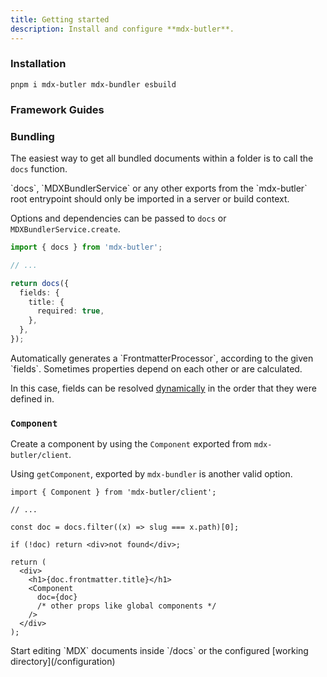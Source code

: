 ```yaml
---
title: Getting started
description: Install and configure **mdx-butler**.
---
```


### Installation

```
pnpm i mdx-butler mdx-bundler esbuild
```

### Framework Guides

<Examples />

### Bundling

The easiest way to get all bundled documents within a folder is to call the `docs` function.

<Warning>
  `docs`, `MDXBundlerService` or any other exports from the `mdx-butler` root
  entrypoint should only be imported in a server or build context.
</Warning>

Options and dependencies can be passed to `docs` or `MDXBundlerService.create`.

```ts {1,7-10} showLineNumbers
import { docs } from 'mdx-butler';

// ...

return docs({
  fields: {
    title: {
      required: true,
    },
  },
});
```

<Success>
  Automatically generates a `FrontmatterProcessor`, according to the given
  `fields`.
</Success>

<Info>
  Sometimes properties depend on each other or are calculated.

In this case, fields can be resolved [dynamically](/configuration#resolving-fields) in the order that they were defined in.

</Info>

### `Component`

Create a component by using the `Component` exported from `mdx-butler/client`.

<Info>

Using `getComponent`, exported by `mdx-bundler` is another valid option.

</Info>

```tsx {1,12} showLineNumbers
import { Component } from 'mdx-butler/client';

// ...

const doc = docs.filter((x) => slug === x.path)[0];

if (!doc) return <div>not found</div>;

return (
  <div>
    <h1>{doc.frontmatter.title}</h1>
    <Component
      doc={doc}
      /* other props like global components */
    />
  </div>
);
```

<Success>
  Start editing `MDX` documents inside `/docs` or the configured [working
  directory](/configuration)
</Success>
